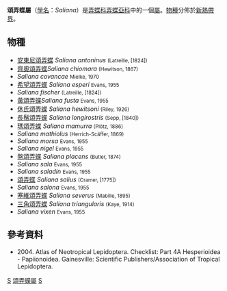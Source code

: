 {{NoteTA
|G1=Butterfly
}}
{{Automatic Taxobox
| taxon = Saliana
| authority = Evans, 1955
| image = Sepp-Surinaamsche vlinders - pl 027 plate Saliana longirostris.jpg
| image_caption = [[長鬚頌弄蝶|長鬚頌弄蝶]] <br />''Saliana longirostris'' 
| type_species = [[頌弄蝶|頌弄蝶]]<br />''Papilio salius''
| type_species_authority = Cramer, [1775]
| subdivision_ranks = [[物種|物種]]
| subdivision = 共20種，詳見正文。
| synonyms =
}}

'''頌弄蝶屬'''（[[學名|學名]]：''Saliana''）是[[弄蝶科|弄蝶科]][[弄蝶亞科|弄蝶亞科]]中的一個[[屬|屬]]。[[物種|物種]]分佈於[[新熱帶界|新熱帶界]]。

== 物種 ==
* [[安東尼頌弄蝶|安東尼頌弄蝶]] ''Saliana antoninus'' <small> (Latreille, [1824])</small>
*  [[齊奧頌弄蝶|齊奧頌弄蝶]]''Saliana chiomara'' <small> (Hewitson, 1867)</small>
* ''Saliana covancae'' <small> Mielke, 1970</small>
* [[希望頌弄蝶|希望頌弄蝶]] ''Saliana esperi'' <small> Evans, 1955</small>
* ''Saliana fischer'' <small> (Latreille, [1824])</small>
*  [[黃頌弄蝶|黃頌弄蝶]]''Saliana fusta'' <small> Evans, 1955</small>
* [[休氏頌弄蝶|休氏頌弄蝶]] ''Saliana hewitsoni'' <small> (Riley, 1926)</small>
* [[長鬚頌弄蝶|長鬚頌弄蝶]] ''Saliana longirostris'' <small> (Sepp, [1840])</small>
* [[瑪頌弄蝶|瑪頌弄蝶]] ''Saliana mamurra'' <small> (Plötz, 1886)</small>
* ''Saliana mathiolus'' <small> (Herrich-Scäffer, 1869)</small>
* ''Saliana morsa'' <small> Evans, 1955</small>
* ''Saliana nigel'' <small> Evans, 1955</small>
* [[盤頌弄蝶|盤頌弄蝶]] ''Saliana placens'' <small> (Butler, 1874)</small>
* ''Saliana sala'' <small> Evans, 1955</small>
* ''Saliana saladin'' <small> Evans, 1955</small>
* [[頌弄蝶|頌弄蝶]] ''Saliana salius'' <small> (Cramer, [1775])</small>
* ''Saliana salona'' <small> Evans, 1955</small>
* [[塞維頌弄蝶|塞維頌弄蝶]] ''Saliana severus'' <small> (Mabille, 1895)</small>
* [[三角頌弄蝶|三角頌弄蝶]] ''Saliana triangularis'' <small> (Kaye, 1914)</small>
* ''Saliana vixen'' <small> Evans, 1955</small>

== 參考資料 ==
<references/>
* {{aut|Lamas G ed.}} 2004. Atlas of Neotropical Lepidoptera. Checklist: Part 4A Hesperioidea - Papiionoidea. Gainesville: Scientific Publishers/Association of Tropical Lepidoptera.

{{Commons category|Saliana}}
{{taxonbar}}
[[Category:_1955年描述的分类群|S]]
[[Category:頌弄蝶屬|]]
[[Category:巴西弄蝶族|S]]